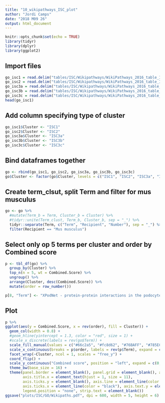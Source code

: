 ```yaml
---
title: "10_wikipathways_ISC_plot"
author: "Jordi Camps"
date: "2018 M09 26"
output: html_document
---
```


```r
knitr::opts_chunk$set(echo = TRUE)
library(tidyr)
library(dplyr)
library(ggplot2)
```

## Import files
```r
go_isc1 = read.delim("tables/ISC/Wikipathways/WikiPathways_2016_table_ISC1.txt", header = TRUE)
go_isc2 = read.delim("tables/ISC/Wikipathways/WikiPathways_2016_table_ISC2.txt", header = TRUE)
go_isc3a = read.delim("tables/ISC/Wikipathways/WikiPathways_2016_table_ISC3a.txt", header = TRUE)
go_isc3b = read.delim("tables/ISC/Wikipathways/WikiPathways_2016_table_ISC3b.txt", header = TRUE)
go_isc3c = read.delim("tables/ISC/Wikipathways/WikiPathways_2016_table_ISC3c.txt", header = TRUE)
head(go_isc1)
```

## Add column specifying type of cluster
```r
go_isc1$Cluster <- "ISC1"
go_isc2$Cluster <- "ISC2"
go_isc3a$Cluster <- "ISC3a"
go_isc3b$Cluster <- "ISC3b"
go_isc3c$Cluster <- "ISC3c"
```

## Bind dataframes together
```r
go <- rbind(go_isc1, go_isc2, go_isc3a, go_isc3b, go_isc3c)
go$Cluster <- factor(go$Cluster, levels = c("ISC1", "ISC2", "ISC3a", "ISC3b", "ISC3c"))
```

## Create term_clsut, split Term and filter for mus musculus
```r
go <- go %>%
  #mutate(Term_b = Term, Cluster_b = Cluster) %>%
  #tidyr::unite(Term_clust, Term_b, Cluster_b, sep = "_") %>%
  tidyr::separate(Term, c("Term", "Recipient", "Number"), sep = "_") %>%
  filter(Recipient == "Mus musculus")
```

## Select only op 5 terms per  cluster and order by Combined score
```r
p <- tbl_df(go) %>%
  group_by(Cluster) %>%
  top_n(n = 5, wt = Combined.Score) %>%
  ungroup() %>%
  arrange(Cluster, desc(Combined.Score)) %>%
  mutate(order = row_number())
```

```r
p[8, "Term"] <- "XPodNet - protein-protein interactions in the podocyte"
```


## Plot
```r
p %>%
ggplot(aes(y = Combined.Score, x = rev(order), fill = Cluster)) +
  geom_col(width = 0.8) + 
  #geom_hline(yintercept = 1.3, color = "red", size = 1) +
  #scale_x_discrete(labels = rev(go$Term)) +
  scale_fill_manual(values = c("#66c2a5", "#fc8d62", "#76BAFF", "#785ECC", "#AD54B2")) +
  scale_x_continuous(breaks = p$order, labels = rev(p$Term), expand = c(0, 0)) +
  facet_wrap(~Cluster, ncol = 1, scales = "free_y") +
  coord_flip() +
  scale_y_continuous("Combined score", position = "left", expand = c(0, 0)) +
  theme_bw(base_size = 16) +
  theme(panel.border = element_blank(), panel.grid = element_blank(), axis.title.y = element_blank(), 
        axis.title.x = element_text(hjust = 1, size = 11),
        axis.ticks.y = element_blank(), axis.line = element_line(color = "black"), axis.text = element_text(color = "black", size = 11),
        axis.ticks.x = element_line(color = "black"), axis.text.y = element_text(hjust = 1, vjust = 0.3), strip.background = element_blank(),
        legend.position = "none", strip.text = element_blank())
ggsave("plots/ISC/GO/Wikipaths.pdf", dpi = 600, width = 5, height = 6)
```


